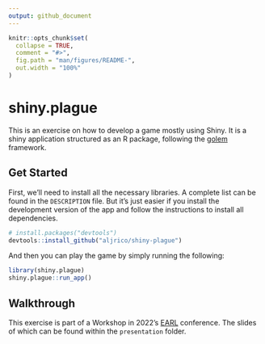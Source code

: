 ```yaml
---
output: github_document
---
```


<!-- README.md is generated from README.Rmd. Please edit that file -->

```r
knitr::opts_chunk$set(
  collapse = TRUE,
  comment = "#>",
  fig.path = "man/figures/README-",
  out.width = "100%"
)
```

# shiny.plague

This is an exercise on how to develop a game mostly using Shiny. It is a shiny application structured as an R package, following the [golem](https://github.com/ThinkR-open/golem) framework.

## Get Started

First, we'll need to install all the necessary libraries. A complete list can be found in the `DESCRIPTION` file. But it's just easier if you install the development version of the app and follow the instructions to install all dependencies.

``` r
# install.packages("devtools")
devtools::install_github("aljrico/shiny-plague")
```

And then you can play the game by simply running the following:

```r
library(shiny.plague)
shiny.plague::run_app()
```

## Walkthrough
This exercise is part of a Workshop in 2022's [EARL](https://www.ascent.io/earl) conference. The slides of which can be found within the `presentation` folder.